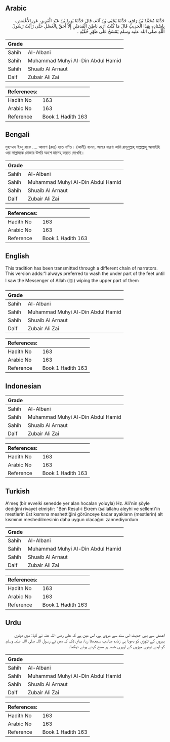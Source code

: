 ## Arabic


<div dir="rtl" lang="ar" style={{fontSize:'larger',backgroundColor:'#f8f9fa',padding:20}}>
حَدَّثَنَا مُحَمَّدُ بْنُ رَافِعٍ، حَدَّثَنَا يَحْيَى بْنُ آدَمَ، قَالَ حَدَّثَنَا يَزِيدُ بْنُ عَبْدِ الْعَزِيزِ، عَنِ الأَعْمَشِ، بِإِسْنَادِهِ بِهَذَا الْحَدِيثِ قَالَ مَا كُنْتُ أُرَى بَاطِنَ الْقَدَمَيْنِ إِلاَّ أَحَقَّ بِالْغَسْلِ حَتَّى رَأَيْتُ رَسُولَ اللَّهِ صلى الله عليه وسلم يَمْسَحُ عَلَى ظَهْرِ خُفَّيْهِ ‏.‏
</div>
<div style={{backgroundColor:'#f8f9fa',padding:20, marginBottom: 10}}><table> <thead> <tr> <th>Grade</th> <th></th> </tr> </thead> <tbody> <tr><td>Sahih</td><td>Al-Albani</td></tr><tr><td>Sahih</td><td>Muhammad Muhyi Al-Din Abdul Hamid</td></tr><tr><td>Sahih</td><td>Shuaib Al Arnaut</td></tr><tr><td>Daif</td><td>Zubair Ali Zai</td></tr></tbody></table><table> <thead> <tr> <th>References:</th> <th></th> </tr> </thead> <tbody><tr><td>Hadith No</td><td>163</td></tr><tr><td>Arabic No</td><td>163</td></tr><tr><td>Reference</td><td>Book 1 Hadith 163</td></tr></tbody></table></div>

## Bengali


<div dir="ltr" lang="bn" style={{fontSize:'larger',backgroundColor:'#f8f9fa',padding:20}}>
মুহাম্মাদ ইবনু রাফে .... আমাশ (রহঃ) হতে বর্ণিত। (আলী) বলেন, আমার ধারণা আমি রাসূলুল্লাহ্ সাল্লাল্লাহু আলাইহি ওয়া সাল্লামকে মোজার উপরি অংশে মাসেহ্ করতে দেখেছি।
</div>
<div style={{backgroundColor:'#f8f9fa',padding:20, marginBottom: 10}}><table> <thead> <tr> <th>Grade</th> <th></th> </tr> </thead> <tbody> <tr><td>Sahih</td><td>Al-Albani</td></tr><tr><td>Sahih</td><td>Muhammad Muhyi Al-Din Abdul Hamid</td></tr><tr><td>Sahih</td><td>Shuaib Al Arnaut</td></tr><tr><td>Daif</td><td>Zubair Ali Zai</td></tr></tbody></table><table> <thead> <tr> <th>References:</th> <th></th> </tr> </thead> <tbody><tr><td>Hadith No</td><td>163</td></tr><tr><td>Arabic No</td><td>163</td></tr><tr><td>Reference</td><td>Book 1 Hadith 163</td></tr></tbody></table></div>

## English


<div dir="ltr" lang="en" style={{fontSize:'larger',backgroundColor:'#f8f9fa',padding:20}}>
This tradition has been transmitted through a different chain of narrators. This version adds:“I always preferred to wash the under part of the feet until I saw the Messenger of Allah (ﷺ) wiping the upper part of them
</div>
<div style={{backgroundColor:'#f8f9fa',padding:20, marginBottom: 10}}><table> <thead> <tr> <th>Grade</th> <th></th> </tr> </thead> <tbody> <tr><td>Sahih</td><td>Al-Albani</td></tr><tr><td>Sahih</td><td>Muhammad Muhyi Al-Din Abdul Hamid</td></tr><tr><td>Sahih</td><td>Shuaib Al Arnaut</td></tr><tr><td>Daif</td><td>Zubair Ali Zai</td></tr></tbody></table><table> <thead> <tr> <th>References:</th> <th></th> </tr> </thead> <tbody><tr><td>Hadith No</td><td>163</td></tr><tr><td>Arabic No</td><td>163</td></tr><tr><td>Reference</td><td>Book 1 Hadith 163</td></tr></tbody></table></div>

## Indonesian


<div dir="ltr" lang="id" style={{fontSize:'larger',backgroundColor:'#f8f9fa',padding:20}}>

</div>
<div style={{backgroundColor:'#f8f9fa',padding:20, marginBottom: 10}}><table> <thead> <tr> <th>Grade</th> <th></th> </tr> </thead> <tbody> <tr><td>Sahih</td><td>Al-Albani</td></tr><tr><td>Sahih</td><td>Muhammad Muhyi Al-Din Abdul Hamid</td></tr><tr><td>Sahih</td><td>Shuaib Al Arnaut</td></tr><tr><td>Daif</td><td>Zubair Ali Zai</td></tr></tbody></table><table> <thead> <tr> <th>References:</th> <th></th> </tr> </thead> <tbody><tr><td>Hadith No</td><td>163</td></tr><tr><td>Arabic No</td><td>163</td></tr><tr><td>Reference</td><td>Book 1 Hadith 163</td></tr></tbody></table></div>

## Turkish


<div dir="ltr" lang="tr" style={{fontSize:'larger',backgroundColor:'#f8f9fa',padding:20}}>
A'meş (bir evvelki senedde yer alan hocaları yoluyla) Hz. Ali'nin şöyle dediğini rivayet etmiştir: "Ben Resul-i Ekrem (sallallahu aleyhi ve sellem)'in mestlerin üst kısmına meshettiğini görünceye kadar ayakların (mestlerin) alt kısmının meshedilmesinin daha uygun olacağını zannediyordum
</div>
<div style={{backgroundColor:'#f8f9fa',padding:20, marginBottom: 10}}><table> <thead> <tr> <th>Grade</th> <th></th> </tr> </thead> <tbody> <tr><td>Sahih</td><td>Al-Albani</td></tr><tr><td>Sahih</td><td>Muhammad Muhyi Al-Din Abdul Hamid</td></tr><tr><td>Sahih</td><td>Shuaib Al Arnaut</td></tr><tr><td>Daif</td><td>Zubair Ali Zai</td></tr></tbody></table><table> <thead> <tr> <th>References:</th> <th></th> </tr> </thead> <tbody><tr><td>Hadith No</td><td>163</td></tr><tr><td>Arabic No</td><td>163</td></tr><tr><td>Reference</td><td>Book 1 Hadith 163</td></tr></tbody></table></div>

## Urdu


<div dir="rtl" lang="ur" style={{fontSize:'larger',backgroundColor:'#f8f9fa',padding:20}}>
اعمش سے یہی حدیث اس سند سے مروی ہے، اس میں ہے کہ علی رضی اللہ عنہ نے کہا: میں دونوں پیروں کے تلوؤں کو دھونا ہی زیادہ مناسب سمجھتا رہا، یہاں تک کہ میں نے رسول اللہ صلی اللہ علیہ وسلم کو اپنے دونوں موزوں کے اوپری حصہ پر مسح کرتے ہوئے دیکھا۔
</div>
<div style={{backgroundColor:'#f8f9fa',padding:20, marginBottom: 10}}><table> <thead> <tr> <th>Grade</th> <th></th> </tr> </thead> <tbody> <tr><td>Sahih</td><td>Al-Albani</td></tr><tr><td>Sahih</td><td>Muhammad Muhyi Al-Din Abdul Hamid</td></tr><tr><td>Sahih</td><td>Shuaib Al Arnaut</td></tr><tr><td>Daif</td><td>Zubair Ali Zai</td></tr></tbody></table><table> <thead> <tr> <th>References:</th> <th></th> </tr> </thead> <tbody><tr><td>Hadith No</td><td>163</td></tr><tr><td>Arabic No</td><td>163</td></tr><tr><td>Reference</td><td>Book 1 Hadith 163</td></tr></tbody></table></div>